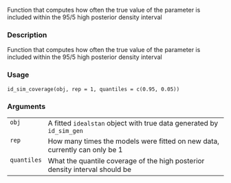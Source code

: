 
Function that computes how often the true value of the parameter is included within the 
95/5 high posterior density interval

### Description

Function that computes how often the true value of the parameter is included within the 
95/5 high posterior density interval



### Usage

<pre><code class='language-R'>id_sim_coverage(obj, rep = 1, quantiles = c(0.95, 0.05))
</code></pre>


### Arguments

<table>
<tr><td style = "white-space: nowrap; font-family: monospace; vertical-align: top"><code id="obj">obj</code></td>
<td>
A fitted <code>idealstan</code> object with true data generated by <code>id_sim_gen</code>
</td></tr>
<tr><td style = "white-space: nowrap; font-family: monospace; vertical-align: top"><code id="rep">rep</code></td>
<td>
How many times the models were fitted on new data, currently can only be 1
</td></tr>
<tr><td style = "white-space: nowrap; font-family: monospace; vertical-align: top"><code id="quantiles">quantiles</code></td>
<td>
What the quantile coverage of the high posterior density interval should be
</td></tr>
</table>

